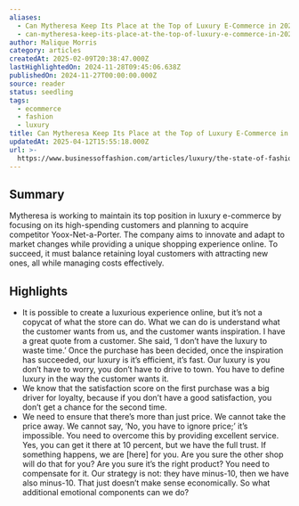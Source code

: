 ```yaml
---
aliases:
  - Can Mytheresa Keep Its Place at the Top of Luxury E-Commerce in 2025?
  - can-mytheresa-keep-its-place-at-the-top-of-luxury-e-commerce-in-2025
author: Malique Morris
category: articles
createdAt: 2025-02-09T20:38:47.000Z
lastHighlightedOn: 2024-11-28T09:45:06.638Z
publishedOn: 2024-11-27T00:00:00.000Z
source: reader
status: seedling
tags:
  - ecommerce
  - fashion
  - luxury
title: Can Mytheresa Keep Its Place at the Top of Luxury E-Commerce in 2025?
updatedAt: 2025-04-12T15:55:18.000Z
url: >-
  https://www.businessoffashion.com/articles/luxury/the-state-of-fashion-2025-report-luxury-ecommerce-interview-michael-kliger-mytheresa/?utm_source=newsletter_technology&utm_medium=email&utm_campaign=Technology_271124&utm_term=PO2ELLL6SRDZXGWTDC2T5EUR6I&utm_content=top_story_2_cta
---
```

## Summary

Mytheresa is working to maintain its top position in luxury e-commerce by focusing on its high-spending customers and planning to acquire competitor Yoox-Net-a-Porter. The company aims to innovate and adapt to market changes while providing a unique shopping experience online. To succeed, it must balance retaining loyal customers with attracting new ones, all while managing costs effectively.

## Highlights

- It is possible to create a luxurious experience online, but it’s not a copycat of what the store can do.
  What we can do is understand what the customer wants from us, and the customer wants inspiration.
  I have a great quote from a customer. She said, ‘I don’t have the luxury to waste time.’ Once the purchase has been decided, once the inspiration has succeeded, our luxury is it’s efficient, it’s fast. Our luxury is you don’t have to worry, you don’t have to drive to town.
  You have to define luxury in the way the customer wants it.
- We know that the satisfaction score on the first purchase was a big driver for loyalty, because if you don’t have a good satisfaction, you don’t get a chance for the second time.
- We need to ensure that there’s more than just price. We cannot take the price away. We cannot say, ‘No, you have to ignore price;’ it’s impossible.
  You need to overcome this by providing excellent service. Yes, you can get it there at 10 percent, but we have the full trust. If something happens, we are [here] for you. Are you sure the other shop will do that for you? Are you sure it’s the right product? You need to compensate for it.
  Our strategy is not: they have minus-10, then we have also minus-10. That just doesn’t make sense economically. So what additional emotional components can we do?
